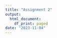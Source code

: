 ---
title: "Assignment 2"
output:
  html_document:
    df_print: paged
date: "2023-11-04"
---

```{r}

```

